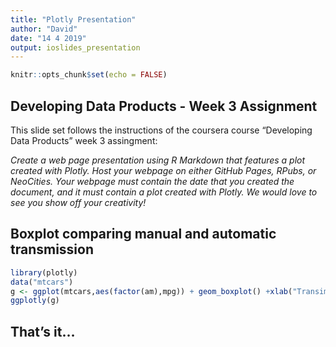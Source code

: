 ```yaml
---
title: "Plotly Presentation"
author: "David"
date: "14 4 2019"
output: ioslides_presentation
---
```


```r
knitr::opts_chunk$set(echo = FALSE)
```

## Developing Data Products - Week 3 Assignment

This slide set follows the instructions of the coursera course "Developing Data Products" week 3 assingment:

*Create a web page presentation using R Markdown that features a plot created with Plotly. Host your webpage on either GitHub Pages, RPubs, or NeoCities. Your webpage must contain the date that you created the document, and it must contain a plot created with Plotly. We would love to see you show off your creativity!*


## Boxplot comparing manual and automatic transmission

```r
library(plotly)
data("mtcars")
g <- ggplot(mtcars,aes(factor(am),mpg)) + geom_boxplot() +xlab("Transimission: 0 = automatic, 1 = manual")
ggplotly(g)

```


## That's it...